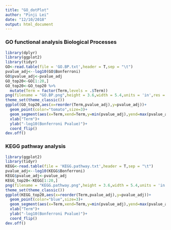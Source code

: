 ```yaml
---
title: "GO_dotPlot"
author: "Pinji Lei"
date: "12/10/2018"
output: html_document
---
```



### GO functional analysis Biological Processes

```r
library(dplyr)
library(ggplot2)
library(tidyr)
GO<-read.table(file = 'GO.BP.txt',header = T,sep = "\t")
pvalue_adj<--log10(GO$Bonferroni)
GO$pvalue_adj<-pvalue_adj
GO_top20<-GO[1:20,]
GO_top20<-GO_top20 %>%
  mutate(Term = factor(Term,levels = .$Term))
png(filename = "GO.BP.png",height = 3.6,width = 5.4,units = 'in',res = 300)
theme_set(theme_classic())
ggplot(GO_top20,aes(x=reorder(Term,pvalue_adj),y=pvalue_adj))+
  geom_point(color="tomato",size=3)+
  geom_segment(aes(x=Term,xend=Term,y=min(pvalue_adj),yend=max(pvalue_adj)),linetype="dashed",size=0.1)+
  xlab("Term")+
  ylab("-log10(Bonferroni Pvalue)")+
  coord_flip()
dev.off()
```

### KEGG pathway analysis

```r
library(ggplot2)
library(tidyr)
KEGG<-read.table(file = 'KEGG.pathway.txt',header = T,sep = "\t")
pvalue_adj<--log10(KEGG$Bonferroni)
KEGG$pvalue_adj<-pvalue_adj
KEGG_top20<-KEGG[1:20,]
png(filename = "KEGG.pathway.png",height = 3.6,width = 5.4,units = 'in',res = 300)
theme_set(theme_classic())
ggplot(KEGG_top20,aes(x=reorder(Term,pvalue_adj),y=pvalue_adj))+
  geom_point(color="blue",size=3)+
  geom_segment(aes(x=Term,xend=Term,y=min(pvalue_adj),yend=max(pvalue_adj)),linetype="dashed",size=0.1)+
  xlab("Term")+
  ylab("-log10(Bonferroni Pvalue)")+
  coord_flip()
dev.off()
```

